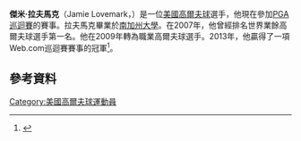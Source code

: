 '''傑米·拉夫馬克'''（Jamie Lovemark，{{bd|1988年|1月23日}}）是一位[[美國|美國]][[高爾夫球|高爾夫球]]選手，他現在參加[[PGA巡迴賽|PGA巡迴賽]]的賽事。拉夫馬克畢業於[[南加州大學|南加州大學]]。在2007年，他曾經排名世界業餘高爾夫球選手第一名。他在2009年轉為職業高爾夫球選手。2013年，他贏得了一項Web.com巡迴賽賽事的冠軍<ref>{{cite news |url=http://espn.go.com/golf/story/_/id/9497478/jamie-lovemark-wins-midwest-classic |title=Jamie Lovemark wins Midwest by 1 |work=ESPN |agency=Associated Press |date=July 21, 2013 |accessdate=2016-02-02 |archive-date=2016-03-07 |archive-url=https://web.archive.org/web/20160307000435/http://espn.go.com/golf/story/_/id/9497478/jamie-lovemark-wins-midwest-classic |dead-url=no }}</ref>。
==參考資料==
{{reflist}}
[[Category:美國高爾夫球運動員|Category:美國高爾夫球運動員]]
